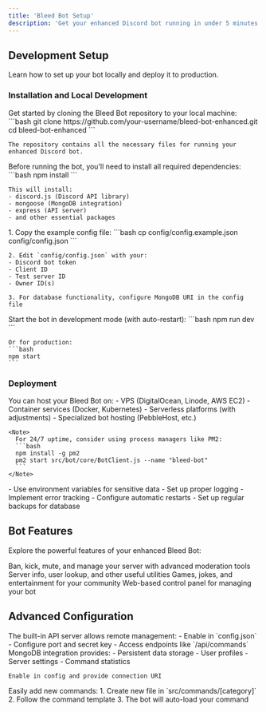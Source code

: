 ```yaml
---
title: 'Bleed Bot Setup'
description: 'Get your enhanced Discord bot running in under 5 minutes'
---
```


## Development Setup

Learn how to set up your bot locally and deploy it to production.

### Installation and Local Development

<AccordionGroup>
  <Accordion icon="github" title="Clone the repository">
    Get started by cloning the Bleed Bot repository to your local machine:
    ```bash
    git clone https://github.com/your-username/bleed-bot-enhanced.git
    cd bleed-bot-enhanced
    ```

    The repository contains all the necessary files for running your enhanced Discord bot.
  </Accordion>
  
  <Accordion icon="rectangle-terminal" title="Install dependencies">
    Before running the bot, you'll need to install all required dependencies:
    ```bash
    npm install
    ```
    
    This will install:
    - discord.js (Discord API library)
    - mongoose (MongoDB integration)
    - express (API server)
    - and other essential packages
  </Accordion>
  
  <Accordion icon="robot" title="Configure your bot">
    1. Copy the example config file:
    ```bash
    cp config/config.example.json config/config.json
    ```
    
    2. Edit `config/config.json` with your:
    - Discord bot token
    - Client ID
    - Test server ID
    - Owner ID(s)
    
    3. For database functionality, configure MongoDB URI in the config file
  </Accordion>
  
  <Accordion icon="rocket" title="Run the bot">
    Start the bot in development mode (with auto-restart):
    ```bash
    npm run dev
    ```
    
    Or for production:
    ```bash
    npm start
    ```
  </Accordion>
</AccordionGroup>

### Deployment

<AccordionGroup>
  <Accordion icon="server" title="Hosting options">
    You can host your Bleed Bot on:
    - VPS (DigitalOcean, Linode, AWS EC2)
    - Container services (Docker, Kubernetes)
    - Serverless platforms (with adjustments)
    - Specialized bot hosting (PebbleHost, etc.)
    
    <Note>
      For 24/7 uptime, consider using process managers like PM2:
      ```bash
      npm install -g pm2
      pm2 start src/bot/core/BotClient.js --name "bleed-bot"
      ```
    </Note>
  </Accordion>
  
  <Accordion icon="shield-check" title="Production considerations">
    - Use environment variables for sensitive data
    - Set up proper logging
    - Implement error tracking
    - Configure automatic restarts
    - Set up regular backups for database
  </Accordion>
</AccordionGroup>

## Bot Features

Explore the powerful features of your enhanced Bleed Bot:

<CardGroup>
  <Card title="Moderation Commands" icon="shield-halved" href="/features/moderation">
    Ban, kick, mute, and manage your server with advanced moderation tools
  </Card>

  <Card title="Utility Features" icon="wrench" href="/features/utility">
    Server info, user lookup, and other useful utilities
  </Card>

  <Card title="Fun Commands" icon="gamepad" href="/features/fun">
    Games, jokes, and entertainment for your community
  </Card>

  <Card title="Admin Dashboard" icon="gauge" href="/features/dashboard">
    Web-based control panel for managing your bot
  </Card>
</CardGroup>

## Advanced Configuration

<AccordionGroup>
  <Accordion icon="plug" title="API Server">
    The built-in API server allows remote management:
    - Enable in `config.json`
    - Configure port and secret key
    - Access endpoints like `/api/commands`
  </Accordion>
  
  <Accordion icon="database" title="Database Setup">
    MongoDB integration provides:
    - Persistent data storage
    - User profiles
    - Server settings
    - Command statistics
    
    Enable in config and provide connection URI
  </Accordion>
  
  <Accordion icon="puzzle-piece" title="Custom Commands">
    Easily add new commands:
    1. Create new file in `src/commands/[category]`
    2. Follow the command template
    3. The bot will auto-load your command
  </Accordion>
</AccordionGroup>
